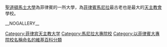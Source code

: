 {{Commons category|University of Santo Tomas}}
[[聖道頓馬士大學|聖道頓馬士大學]]為菲律賓的一所大學，為[[菲律賓|菲律賓]][[馬尼拉|馬尼拉]]最古老也是最大的[[天主教會|天主教會]]學校。

[[Category:菲律宾天主教大学|Category:菲律宾天主教大学]]
[[Category:馬尼拉大專院校|Category:馬尼拉大專院校]]
[[Category:以菲律賓大專院校名稱命名的維基百科分類|Category:以菲律賓大專院校名稱命名的維基百科分類]]

__NOGALLERY__